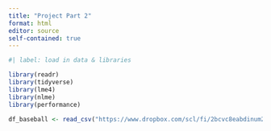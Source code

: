 ```yaml
---
title: "Project Part 2"
format: html
editor: source
self-contained: true
---
```


```r
#| label: load in data & libraries

library(readr)
library(tidyverse)
library(lme4)
library(nlme)
library(performance)

df_baseball <- read_csv("https://www.dropbox.com/scl/fi/2bcvc8eabdinum2e3r9oj/statcast_pitch_swing_data_20240402_20240630.csv?rlkey=bl9kxe5o9yv017cmjssbgya3s&st=pnrx2dej&dl=1")
```